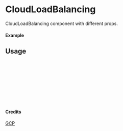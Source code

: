 
<Meta of={CloudLoadBalancing} title="GCP/CloudLoadBalancing" />

# CloudLoadBalancing

CloudLoadBalancing component with different props.

#### Example

<Canvas of={CloudLoadBalancing.Primary} />

## Usage

```ts
import { CloudLoadBalancing } from "yadl-ui";

const Example = () => {
  return (
      <CloudLoadBalancing />
  );
};

export default Example;
```

#### Credits
[GCP](https://cloud.google.com/icons)

